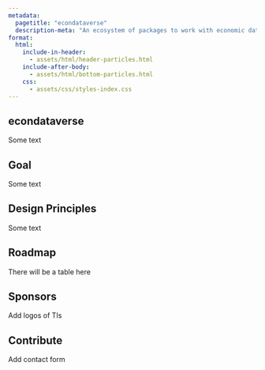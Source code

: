 ```yaml
---
metadata:
  pagetitle: "econdataverse"
  description-meta: "An ecosystem of packages to work with economic data in R and Python."
format: 
  html:
    include-in-header: 
      - assets/html/header-particles.html
    include-after-body: 
      - assets/html/bottom-particles.html
    css:
      - assets/css/styles-index.css
---
```


::: {#particles-js}
::: {#particles-text}
## econdataverse

Some text 

:::
:::

::: {#index-text}
## Goal

Some text

:::

::: {#index-text}
## Design Principles

Some text

:::

::: {#index-text}
## Roadmap

There will be a table here

:::

::: {#index-text}
## Sponsors

Add logos of TIs

:::

::: {#index-text}
## Contribute

Add contact form

:::



